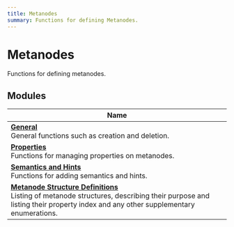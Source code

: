 ```yaml
---
title: Metanodes
summary: Functions for defining Metanodes. 
---
```


# Metanodes

Functions for defining metanodes. 

## Modules

| Name           |
| -------------- |
| **[General](../../Modules/group__api__metanodes__general.mdx)** <br />General functions such as creation and deletion.  |
| **[Properties](../../Modules/group__api__metanodes__properties.mdx)** <br />Functions for managing properties on metanodes.  |
| **[Semantics and Hints](../../Modules/group__api__metanodes__semantics.mdx)** <br />Functions for adding semantics and hints.  |
| **[Metanode Structure Definitions](../../Modules/group__api__metadefs.mdx)** <br />Listing of metanode structures, describing their purpose and listing their property index and any other supplementary enumerations.  |
